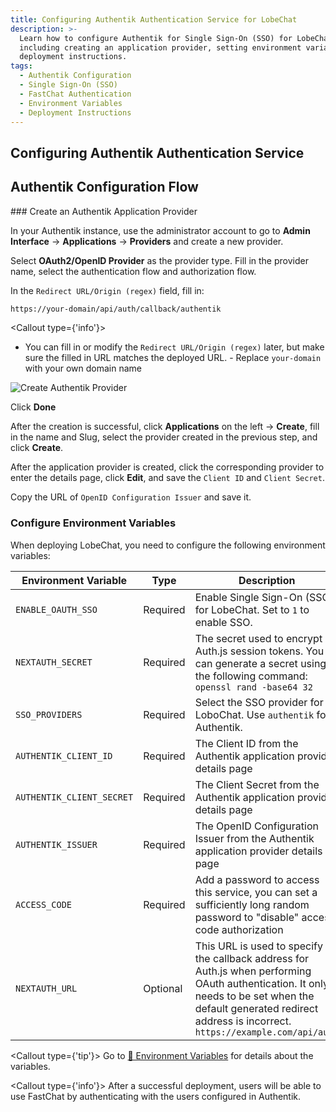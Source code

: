 ```yaml
---
title: Configuring Authentik Authentication Service for LobeChat
description: >-
  Learn how to configure Authentik for Single Sign-On (SSO) for LobeChat,
  including creating an application provider, setting environment variables, and
  deployment instructions.
tags:
  - Authentik Configuration
  - Single Sign-On (SSO)
  - FastChat Authentication
  - Environment Variables
  - Deployment Instructions
---
```


## Configuring Authentik Authentication Service

## Authentik Configuration Flow

<Steps>
  ### Create an Authentik Application Provider

In your Authentik instance, use the administrator account to go to **Admin Interface** -> **Applications** -> **Providers** and create a new provider.

Select **OAuth2/OpenID Provider** as the provider type. Fill in the provider name, select the authentication flow and authorization flow.

In the `Redirect URL/Origin (regex)` field, fill in:

```bash
https://your-domain/api/auth/callback/authentik
```

<Callout type={'info'}>
  - You can fill in or modify the `Redirect URL/Origin (regex)` later, but make sure the filled in
  URL matches the deployed URL. - Replace `your-domain` with your own domain name
</Callout>

<Image
  alt="Create Authentik Provider"
  inStep
  src="https://github.com/lobehub/lobe-chat/assets/67304509/4244634e-5f68-48d5-aac0-e5f4b06d1c4b"
/>

Click **Done**

After the creation is successful, click **Applications** on the left -> **Create**, fill in the name and Slug, select the provider created in the previous step, and click **Create**.

After the application provider is created, click the corresponding provider to enter the details page, click **Edit**, and save the `Client ID` and `Client Secret`.

Copy the URL of `OpenID Configuration Issuer` and save it.

### Configure Environment Variables

When deploying LobeChat, you need to configure the following environment variables:

| Environment Variable | Type | Description |
| --- | --- | --- |
| `ENABLE_OAUTH_SSO` | Required | Enable Single Sign-On (SSO) for LobeChat. Set to `1` to enable SSO. |
| `NEXTAUTH_SECRET` | Required | The secret used to encrypt Auth.js session tokens. You can generate a secret using the following command: `openssl rand -base64 32` |
| `SSO_PROVIDERS` | Required | Select the SSO provider for LoboChat. Use `authentik` for Authentik. |
| `AUTHENTIK_CLIENT_ID` | Required | The Client ID from the Authentik application provider details page |
| `AUTHENTIK_CLIENT_SECRET` | Required | The Client Secret from the Authentik application provider details page |
| `AUTHENTIK_ISSUER` | Required | The OpenID Configuration Issuer from the Authentik application provider details page |
| `ACCESS_CODE` | Required | Add a password to access this service, you can set a sufficiently long random password to "disable" access code authorization |
| `NEXTAUTH_URL` | Optional | This URL is used to specify the callback address for Auth.js when performing OAuth authentication. It only needs to be set when the default generated redirect address is incorrect. `https://example.com/api/auth` |

  <Callout type={'tip'}>
    Go to  [📘 Environment Variables](/docs/self-hosting/environment-variable#Authentik) for details about the variables.

</Callout>
</Steps>

<Callout type={'info'}>
  After a successful deployment, users will be able to use FastChat by authenticating with the users
  configured in Authentik.
</Callout>
